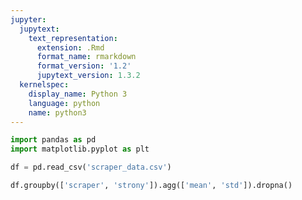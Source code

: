 ```yaml
---
jupyter:
  jupytext:
    text_representation:
      extension: .Rmd
      format_name: rmarkdown
      format_version: '1.2'
      jupytext_version: 1.3.2
  kernelspec:
    display_name: Python 3
    language: python
    name: python3
---
```


```python
import pandas as pd
import matplotlib.pyplot as plt

```

```python
df = pd.read_csv('scraper_data.csv')
```

```python
df.groupby(['scraper', 'strony']).agg(['mean', 'std']).dropna()
```

```python

```
